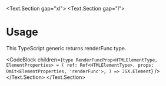 
<BluePrint title="RenderFuncProps" />

<Text.Section gap="xl">
  <Text.Section gap="l">
  # Usage

  This TypeScript generic returns renderFunc type.

  <CodeBlock children={`type RenderFuncProp<HTMLElementType, ElementProperties> = (
  ref: Ref<HTMLElementType>,
  props: Omit<ElementProperties, 'renderFunc'>,
) => JSX.Element`} />
  </Text.Section>
</Text.Section>